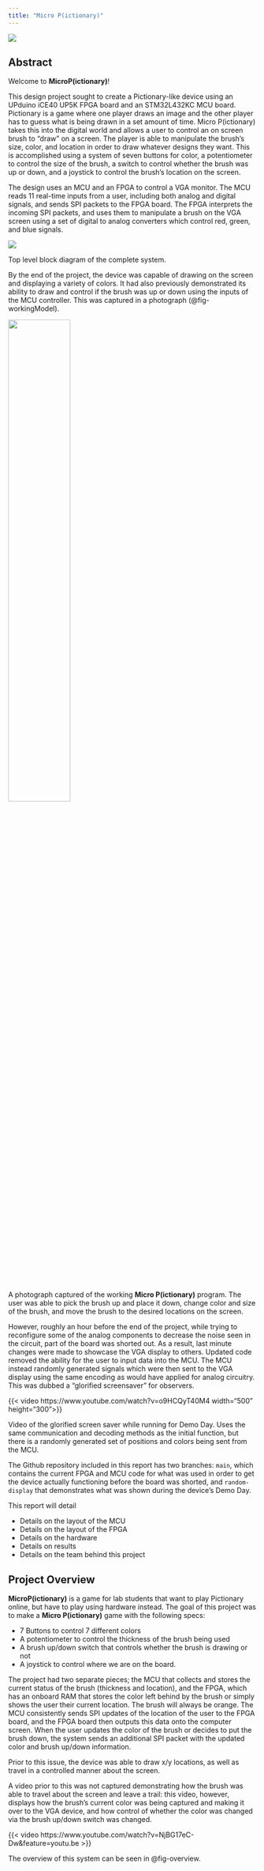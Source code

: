 ```yaml
---
title: "Micro P(ictionary)"
---
```


::: {.grid}

:::{.g-col-4}

:::

:::{.g-col-4}
![](images/drawing.gif)
:::

:::{.g-col-4}

:::

:::

## Abstract

Welcome to **MicroP(ictionary)**!

This design project sought to create a Pictionary-like device using an UPduino iCE40 UP5K FPGA board and an STM32L432KC MCU board. Pictionary is a game where one player draws an image and the other player has to guess what is being drawn in a set amount of time. Micro P(ictionary) takes this into the digital world and allows a user to control an on screen brush to "draw" on a screen. The player is able to manipulate the brush's size, color, and location in order to draw whatever designs they want. This is accomplished using a system of seven buttons for color, a potentiometer to control the size of the brush, a switch to control whether the brush was up or down, and a joystick to control the brush's location on the screen.

The design uses an MCU and an FPGA to control a VGA monitor. The MCU reads 11 real-time inputs from a user, including both analog and digital signals, and sends SPI packets to the FPGA board. The FPGA interprets the incoming SPI packets, and uses them to manipulate a brush on the VGA screen using a set of digital to analog converters which control red, green, and blue signals.

:::{#fig-overview}
![](images/simple_block_diag.png)

Top level block diagram of the complete system.
:::

By the end of the project, the device was capable of drawing on the screen and displaying a variety of colors. It had also previously demonstrated its ability to draw and control if the brush was up or down using the inputs of the MCU controller. This was captured in a photograph (@fig-workingModel).

:::{#fig-workingModel}
![](images/working_drawing.png){width=50%}

A photograph captured of the working **Micro P(ictionary)** program. The user was able to pick the brush up and place it down, change color and size of the brush, and move the brush to the desired locations on the screen.
:::

However, roughly an hour before the end of the project, while trying to reconfigure some of the analog components to decrease the noise seen in the circuit, part of the board was shorted out. As a result, last minute changes were made to showcase the VGA display to others. Updated code removed the ability for the user to input data into the MCU. The MCU instead randomly generated signals which were then sent to the VGA display using the same encoding as would have applied for analog circuitry. This was dubbed a "glorified screensaver" for observers.

:::{#fig-workingVideo}

{{< video https://www.youtube.com/watch?v=o9HCQyT40M4 width="500" height="300">}}

Video of the glorified screen saver while running for Demo Day. Uses the same communication and decoding methods as the initial function, but there is a randomly generated set of positions and colors being sent from the MCU.
:::

The Github repository included in this report has two branches: `main`, which contains the current FPGA and MCU code for what was used in order to get the device actually functioning before the board was shorted, and `random-display` that demonstrates what was shown during the device's Demo Day.

This report will detail

* Details on the layout of the MCU\
* Details on the layout of the FPGA\
* Details on the hardware\
* Details on results\
* Details on the team behind this project

## Project Overview

**MicroP(ictionary)** is a game for lab students that want to play Pictionary online, but have to play using hardware instead. The goal of this project was to make a **Micro P(ictionary)** game with the following specs:

* 7 Buttons to control 7 different colors
* A potentiometer to control the thickness of the brush being used
* A brush up/down switch that controls whether the brush is drawing or not
* A joystick to control where we are on the board.

The project had two separate pieces; the MCU that collects and stores the current status of the brush (thickness and location), and the FPGA, which has an onboard RAM that stores the color left behind by the brush or simply shows the user their current location. The brush will always be orange. The MCU consistently sends SPI updates of the location of the user to the FPGA board, and the FPGA board then outputs this data onto the computer screen. When the user updates the color of the brush or decides to put the brush down, the system sends an additional SPI packet with the updated color and brush up/down information.

Prior to this issue, the device was able to draw x/y locations, as well as travel in a controlled manner about the screen.

A video prior to this was not captured demonstrating how the brush was able to travel about the screen and leave a trail: this video, however, displays how the brush's current color was being captured and making it over to the VGA device, and how control of whether the color was changed via the brush up/down switch was changed.

{{< video https://www.youtube.com/watch?v=NjBG17eC-Dw&feature=youtu.be >}}

The overview of this system can be seen in @fig-overview.




